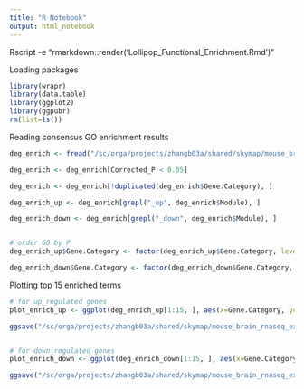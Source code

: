 ---
title: "R Notebook"
output: html_notebook
---


Rscript -e "rmarkdown::render('Lollipop_Functional_Enrichment.Rmd')"

Loading packages
```{r loading packages}
library(wrapr)
library(data.table)
library(ggplot2)
library(ggpubr)
rm(list=ls())
```


Reading consensus GO enrichment results
```{r Reading consensus GO enrichment results}
deg_enrich <- fread("/sc/orga/projects/zhangb03a/shared/skymap/mouse_brain_rnaseq_expanded/Enrichment/DEG_AD_NL_mouse_Ontology.xls")

deg_enrich <- deg_enrich[Corrected_P < 0.05]

deg_enrich <- deg_enrich[!duplicated(deg_enrich$Gene.Category), ]

deg_enrich_up <- deg_enrich[grepl("_up", deg_enrich$Module), ]

deg_enrich_down <- deg_enrich[grepl("_down", deg_enrich$Module), ]


# order GO by P
deg_enrich_up$Gene.Category <- factor(deg_enrich_up$Gene.Category, levels = rev(deg_enrich_up$Gene.Category))

deg_enrich_down$Gene.Category <- factor(deg_enrich_down$Gene.Category, levels = rev(deg_enrich_down$Gene.Category))
```


Plotting top 15 enriched terms
```{r Plotting top 15 enriched terms}
# for up_regulated genes
plot_enrich_up <- ggplot(deg_enrich_up[1:15, ], aes(x=Gene.Category, y=-log10(Corrected_P))) + geom_point(size=3) + geom_segment(aes(x=Gene.Category, xend=Gene.Category, y=0, yend=-log10(Corrected_P))) + theme(axis.text.x = element_text(angle=90)) + xlab("Enriched Pathways (Genes up-regulated in AD)") + ylab("-Log10(P)") + coord_flip() + theme(panel.grid.major = element_blank(), panel.grid.minor = element_blank(), panel.background = element_blank(), axis.line = element_line(colour = "black"))

ggsave("/sc/orga/projects/zhangb03a/shared/skymap/mouse_brain_rnaseq_expanded/Enrichment/DEG_AD_NL_mouse_up_GO_enrich_plot.png", plot_enrich_up)


# for down_regulated genes
plot_enrich_down <- ggplot(deg_enrich_down[1:15, ], aes(x=Gene.Category, y=-log10(Corrected_P))) + geom_point(size=3) + geom_segment(aes(x=Gene.Category, xend=Gene.Category, y=0, yend=-log10(Corrected_P))) + theme(axis.text.x = element_text(angle=90)) + xlab("Enriched Pathways (Genes down-regulated in AD)") + ylab("-Log10(P)") + coord_flip() + theme(panel.grid.major = element_blank(), panel.grid.minor = element_blank(), panel.background = element_blank(), axis.line = element_line(colour = "black"))

ggsave("/sc/orga/projects/zhangb03a/shared/skymap/mouse_brain_rnaseq_expanded/Enrichment/DEG_AD_NL_mouse_down_GO_enrich_plot.png", plot_enrich_down)
```

